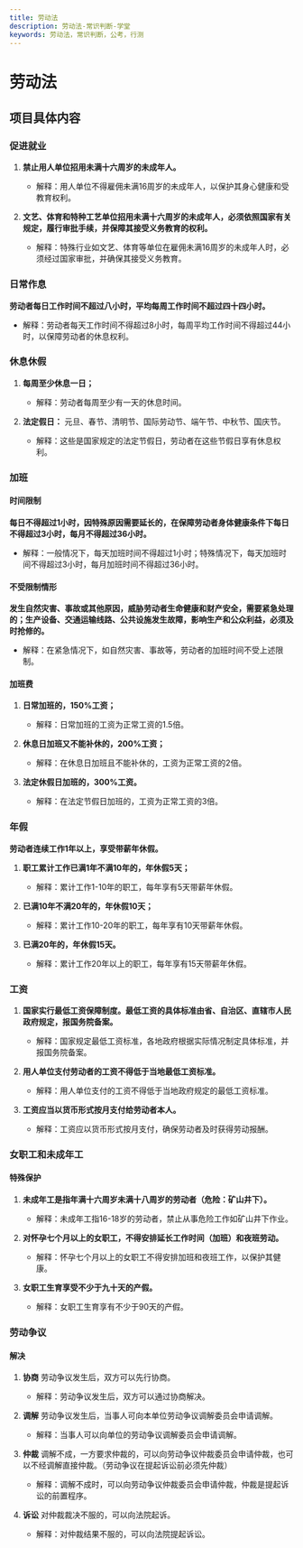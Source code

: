 ```yaml
---
title: 劳动法
description: 劳动法-常识判断-学堂
keywords: 劳动法，常识判断，公考，行测
---
```


# 劳动法

## 项目具体内容

### 促进就业

1. **禁止用人单位招用未满十六周岁的未成年人。**
   - 解释：用人单位不得雇佣未满16周岁的未成年人，以保护其身心健康和受教育权利。

2. **文艺、体育和特种工艺单位招用未满十六周岁的未成年人，必须依照国家有关规定，履行审批手续，并保障其接受义务教育的权利。**
   - 解释：特殊行业如文艺、体育等单位在雇佣未满16周岁的未成年人时，必须经过国家审批，并确保其接受义务教育。

### 日常作息

**劳动者每日工作时间不超过八小时，平均每周工作时间不超过四十四小时。**
- 解释：劳动者每天工作时间不得超过8小时，每周平均工作时间不得超过44小时，以保障劳动者的休息权利。

### 休息休假

1. **每周至少休息一日；**
   - 解释：劳动者每周至少有一天的休息时间。

2. **法定假日：** 元旦、春节、清明节、国际劳动节、端午节、中秋节、国庆节。
   - 解释：这些是国家规定的法定节假日，劳动者在这些节假日享有休息权利。

### 加班

#### 时间限制

**每日不得超过1小时，因特殊原因需要延长的，在保障劳动者身体健康条件下每日不得超过3小时，每月不得超过36小时。**
- 解释：一般情况下，每天加班时间不得超过1小时；特殊情况下，每天加班时间不得超过3小时，每月加班时间不得超过36小时。

#### 不受限制情形

**发生自然灾害、事故或其他原因，威胁劳动者生命健康和财产安全，需要紧急处理的；生产设备、交通运输线路、公共设施发生故障，影响生产和公众利益，必须及时抢修的。**
- 解释：在紧急情况下，如自然灾害、事故等，劳动者的加班时间不受上述限制。

#### 加班费

1. **日常加班的，150%工资；**
   - 解释：日常加班的工资为正常工资的1.5倍。

2. **休息日加班又不能补休的，200%工资；**
   - 解释：在休息日加班且不能补休的，工资为正常工资的2倍。

3. **法定休假日加班的，300%工资。**
   - 解释：在法定节假日加班的，工资为正常工资的3倍。

### 年假

**劳动者连续工作1年以上，享受带薪年休假。**

1. **职工累计工作已满1年不满10年的，年休假5天；**
   - 解释：累计工作1-10年的职工，每年享有5天带薪年休假。

2. **已满10年不满20年的，年休假10天；**
   - 解释：累计工作10-20年的职工，每年享有10天带薪年休假。

3. **已满20年的，年休假15天。**
   - 解释：累计工作20年以上的职工，每年享有15天带薪年休假。

### 工资

1. **国家实行最低工资保障制度。最低工资的具体标准由省、自治区、直辖市人民政府规定，报国务院备案。**
   - 解释：国家规定最低工资标准，各地政府根据实际情况制定具体标准，并报国务院备案。

2. **用人单位支付劳动者的工资不得低于当地最低工资标准。**
   - 解释：用人单位支付的工资不得低于当地政府规定的最低工资标准。

3. **工资应当以货币形式按月支付给劳动者本人。**
   - 解释：工资应以货币形式按月支付，确保劳动者及时获得劳动报酬。

### 女职工和未成年工

#### 特殊保护

1. **未成年工是指年满十六周岁未满十八周岁的劳动者（危险：矿山井下）。**
   - 解释：未成年工指16-18岁的劳动者，禁止从事危险工作如矿山井下作业。

2. **对怀孕七个月以上的女职工，不得安排延长工作时间（加班）和夜班劳动。**
   - 解释：怀孕七个月以上的女职工不得安排加班和夜班工作，以保护其健康。

3. **女职工生育享受不少于九十天的产假。**
   - 解释：女职工生育享有不少于90天的产假。

### 劳动争议

#### 解决

1. **协商** 劳动争议发生后，双方可以先行协商。
   - 解释：劳动争议发生后，双方可以通过协商解决。

2. **调解** 劳动争议发生后，当事人可向本单位劳动争议调解委员会申请调解。
   - 解释：当事人可以向单位的劳动争议调解委员会申请调解。

3. **仲裁** 调解不成，一方要求仲裁的，可以向劳动争议仲裁委员会申请仲裁，也可以不经调解直接仲裁。（劳动争议在提起诉讼前必须先仲裁）
   - 解释：调解不成时，可以向劳动争议仲裁委员会申请仲裁，仲裁是提起诉讼的前置程序。

4. **诉讼** 对仲裁裁决不服的，可以向法院起诉。
   - 解释：对仲裁结果不服的，可以向法院提起诉讼。

